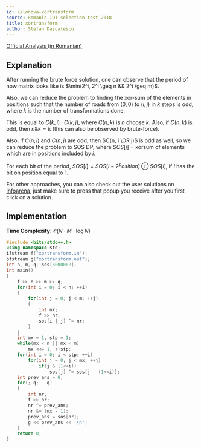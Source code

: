 ```yaml
---
id: kilonova-xortransform
source: Romania IOI selection test 2018
title: xortransform
author: Stefan Dascalescu
---
```


[Official Analysis (in Romanian)](https://github.com/roalgo-discord/Romanian-Olympiad-Solutions/blob/main/Baraj%20%2B%20Lot%20Seniori%20(IOI%20team%20selection%20tests)/2018/Lot%202/descriere_xortransform.pdf)

## Explanation

After running the brute force solution, one can observe that the period of how matrix looks like is $\min(2^i, 2^i \geq n && 2^i \geq m)$.

Also, we can reduce the problem to finding the xor-sum of the elements in positions such that the number of roads from $(0, 0)$ to $(i, j)$ in $k$ steps is odd, where $k$ is the number of transformations done.

This is equal to $C(k, i) \cdot C(k, j)$, where $C(n, k)$ is $n$ choose $k$. Also, if $C(n, k)$ is odd, then $n \& k = k$ (this can also be observed by brute-force).

Also, if $C(n, i)$ and $C(n, j)$ are odd, then $C(n, i \OR j)$ is odd as well, so we can reduce the problem to SOS DP, where $SOS[i]$ = xorsum of elements which are in positions included by $i$.

For each bit of the period, $SOS[i] = SOS[i - 2^position] \oplus SOS[i]$, if $i$ has the bit on position equal to $1$.

For other approaches, you can also check out the user solutions on [Infoarena](https://infoarena.ro/monitor?task=xortransform), just make sure to press that popup you receive after you first click on a solution.

## Implementation

**Time Complexity:** $\mathcal{O}(N \cdot M \cdot \log N)$

<LanguageSection>

<CPPSection>

```cpp
#include <bits/stdc++.h>
using namespace std;
ifstream f("xortransform.in");
ofstream g("xortransform.out");
int n, m, q, sos[5000002];
int main()
{
    f >> n >> m >> q;
    for(int i = 0; i < n; ++i)
    {
        for(int j = 0; j < m; ++j)
        {
            int nr;
            f >> nr;
            sos[i | j] ^= nr;
        }
    }
    int mx = 1, stp = 1;
    while(mx < n || mx < m)
        mx <<= 1, ++stp;
    for(int i = 0; i < stp; ++i)
        for(int j = 0; j < mx; ++j)
            if(j & (1<<i))
                sos[j] ^= sos[j - (1<<i)];
    int prev_ans = 0;
    for(; q; --q)
    {
        int nr;
        f >> nr;
        nr ^= prev_ans;
        nr &= (mx - 1);
        prev_ans = sos[nr];
        g << prev_ans << '\n';
    }
    return 0;
}
```

</CPPSection>

</LanguageSection>
